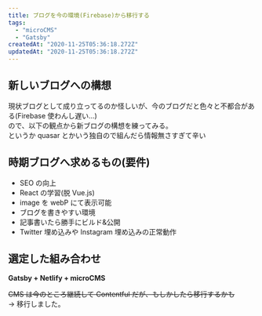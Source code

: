 ```yaml
---
title: ブログを今の環境(Firebase)から移行する
tags:
  - "microCMS"
  - "Gatsby"
createdAt: "2020-11-25T05:36:18.272Z"
updatedAt: "2020-11-25T05:36:18.272Z"
---
```


## 新しいブログへの構想

現状ブログとして成り立ってるのか怪しいが、今のブログだと色々と不都合がある(Firebase 使わんし遅い…)  
ので、以下の観点から新ブログの構想を練ってみる。  
というか quasar とかいう独自ので組んだら情報無さすぎて辛い

## 時期ブログへ求めるもの(要件)

- SEO の向上
- React の学習(脱 Vue.js)
- image を webP にて表示可能
- ブログを書きやすい環境
- 記事書いたら勝手にビルド&公開
- Twitter 埋め込みや Instagram 埋め込みの正常動作

## 選定した組み合わせ

**Gatsby + Netlify + microCMS**

~~CMS は今のところ継続して Contentful だが、もしかしたら移行するかも~~  
→ 移行しました。
